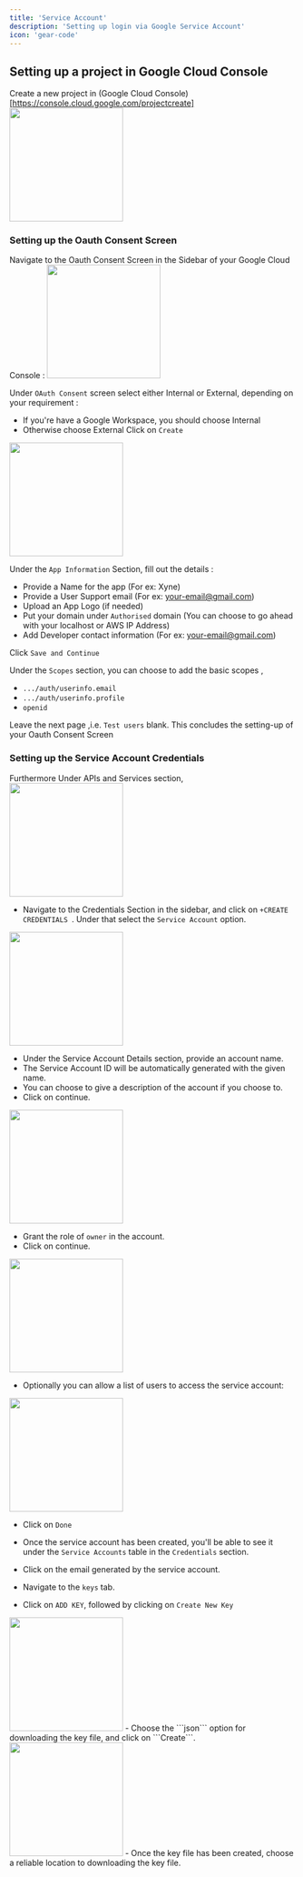 ```yaml
---
title: 'Service Account'
description: 'Setting up login via Google Service Account'
icon: 'gear-code'
---
```

## Setting up a project in Google Cloud Console
Create a new project in (Google Cloud Console)[https://console.cloud.google.com/projectcreate] 
<img height="200" src="../images/oauth-1.png" />

### Setting up the Oauth Consent Screen
Navigate to the Oauth Consent Screen in the Sidebar of your Google Cloud Console : 
<img height="200" src="../images/oauth-2.png" />

Under ```OAuth Consent``` screen select either Internal or External, depending on your requirement : 

 - If you're have a Google Workspace, you should choose Internal
 - Otherwise choose External
Click on ```Create```
<img height="200" src="../images/oauth-3.png" />

Under the ```App Information``` Section, fill out the details :
 - Provide a Name for the app (For ex: Xyne)
 - Provide a User Support email (For ex: your-email@gmail.com)
 - Upload an App Logo (if needed)
 - Put your domain under ```Authorised``` domain (You can choose to go ahead with your localhost or AWS IP Address)
 - Add Developer contact information (For ex: your-email@gmail.com)

 Click ```Save and Continue```

Under the ```Scopes``` section, you can choose to add the basic scopes ,
 - ```.../auth/userinfo.email``` 
 - ```.../auth/userinfo.profile```
 - ```openid```

Leave the next page ,i.e. ```Test users``` blank.
This concludes the setting-up of your Oauth Consent Screen

### Setting up the Service Account Credentials

Furthermore Under APIs and Services section,
<img height="200" src="../images/oauth-4.png" />
- Navigate to the Credentials Section in the sidebar, and click on  ```+CREATE CREDENTIALS ```. 
Under that select the ```Service Account``` option. 
<img height="200" src="../images/oauth-5.png" />

- Under the Service Account Details section, provide an account name. 
- The Service Account ID will be automatically generated with the given name.
- You can choose to give a description of the account if you choose to.
- Click on continue.
<img height="200" src="../images/serv-acc1.png" />

- Grant the role of ```owner``` in the account. 
- Click on continue.
<img height="200" src="../images/serv-acc2.png" />

- Optionally you can allow a list of users to access the service account:
<img height="200" src="../images/serv-acc3.png" />

- Click on ```Done```

- Once the service account has been created, you'll be able to see it under the ```Service Accounts``` table in the ```Credentials``` section.
- Click on the email generated by the service account.
- Navigate to the ```keys``` tab.
- Click on ```ADD KEY```, followed by clicking on ```Create New Key```
<img height="200" src="../images/serv-acc4.png" />
- Choose the ```json``` option for downloading the key file, and click on ```Create```.
<img height="200" src="../images/serv-acc5.png" />
- Once the key file has been created, choose a reliable location to downloading the key file.
